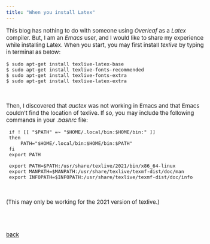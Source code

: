 ```yaml
---
title: "When you install Latex"
---
```


<style type="text/css">

body, td {
   font-size: 15px;
}
pre {
  font-size: 15px
}
</style>


This blog has nothing to do with someone using *Overleaf* as a *Latex* compiler. But, I am an *Emacs* user, and I would like to share my experience while installing Latex. When you start, you may first install *texlive* by typing in terminal as below:

```
$ sudo apt-get install texlive-latex-base 
$ sudo apt-get install texlive-fonts-recommended 
$ sudo apt-get install texlive-fonts-extra 
$ sudo apt-get install texlive-latex-extra 
```
<br>

Then, I discovered that *auctex* was not working in Emacs and that Emacs couldn't find the location of texlive. If so, you may include the following commands in your *.bashrc* file:

```
 if ! [[ "$PATH" =~ "$HOME/.local/bin:$HOME/bin:" ]] 
 then 
     PATH="$HOME/.local/bin:$HOME/bin:$PATH" 
 fi 
 export PATH 
 
 export PATH=$PATH:/usr/share/texlive/2021/bin/x86_64-linux 
 export MANPATH=$MANPATH:/usr/share/texlive/texmf-dist/doc/man 
 export INFOPATH=$INFOPATH:/usr/share/texlive/texmf-dist/doc/info 
```

<br>

(This may only be working for the 2021 version of texlive.)


<br>
<br>    

[back](../linux.html)